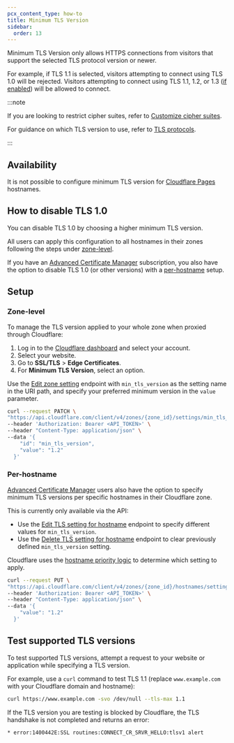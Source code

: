 ```yaml
---
pcx_content_type: how-to
title: Minimum TLS Version
sidebar:
  order: 13
---
```



Minimum TLS Version only allows HTTPS connections from visitors that support the selected TLS protocol version or newer.

For example, if TLS 1.1 is selected, visitors attempting to connect using TLS 1.0 will be rejected. Visitors attempting to connect using TLS 1.1, 1.2, or 1.3 ([if enabled](/ssl/edge-certificates/additional-options/tls-13/)) will be allowed to connect.

:::note

If you are looking to restrict cipher suites, refer to [Customize cipher suites](/ssl/edge-certificates/additional-options/cipher-suites/customize-cipher-suites/).

For guidance on which TLS version to use, refer to [TLS protocols](/ssl/reference/protocols/).

:::

## Availability

<FeatureTable id="ssl.minimum_tls" />

It is not possible to configure minimum TLS version for [Cloudflare Pages](/pages/) hostnames.

## How to disable TLS 1.0

You can disable TLS 1.0 by choosing a higher minimum TLS version.

All users can apply this configuration to all hostnames in their zones following the steps under [zone-level](#zone-level).

If you have an [Advanced Certificate Manager](/ssl/edge-certificates/advanced-certificate-manager//#advanced-certificate-manager) subscription, you also have the option to disable TLS 1.0 (or other versions) with a [per-hostname](#per-hostname) setup.

## Setup

### Zone-level

To manage the TLS version applied to your whole zone when proxied through Cloudflare:

<Tabs syncKey="dashPlusAPI"> <TabItem label="Dashboard">

1. Log in to the [Cloudflare dashboard](https://dash.cloudflare.com) and select your account.
2. Select your website.
3. Go to **SSL/TLS** > **Edge Certificates**.
4. For **Minimum TLS Version**, select an option.

</TabItem> <TabItem label="API">

Use the [Edit zone setting](/api/operations/zone-settings-edit-single-setting) endpoint with `min_tls_version` as the setting name in the URI path, and specify your preferred minimum version in the `value` parameter.

```bash
curl --request PATCH \
"https://api.cloudflare.com/client/v4/zones/{zone_id}/settings/min_tls_version" \
--header 'Authorization: Bearer <API_TOKEN>' \
--header "Content-Type: application/json" \
--data '{
    "id": "min_tls_version",
    "value": "1.2"
  }'
```

</TabItem> </Tabs>

### Per-hostname

[Advanced Certificate Manager](/ssl/edge-certificates/advanced-certificate-manager/) users also have the option to specify minimum TLS versions per specific hostnames in their Cloudflare zone.

This is currently only available via the API:

- Use the [Edit TLS setting for hostname](/api/operations/per-hostname-tls-settings-put) endpoint to specify different values for `min_tls_version`.
- Use the [Delete TLS setting for hostname](/api/operations/per-hostname-tls-settings-delete) endpoint to clear previously defined `min_tls_version` setting.

Cloudflare uses the [hostname priority logic](/ssl/reference/certificate-and-hostname-priority/) to determine which setting to apply.

```bash
curl --request PUT \
"https://api.cloudflare.com/client/v4/zones/{zone_id}/hostnames/settings/min_tls_version/{hostname}" \
--header 'Authorization: Bearer <API_TOKEN>' \
--header "Content-Type: application/json" \
--data '{
    "value": "1.2"
  }'
```

## Test supported TLS versions

To test supported TLS versions, attempt a request to your website or application while specifying a TLS version.

For example, use a `curl` command to test TLS 1.1 (replace `www.example.com` with your Cloudflare domain and hostname):

```sh
curl https://www.example.com -svo /dev/null --tls-max 1.1
```

If the TLS version you are testing is blocked by Cloudflare, the TLS handshake is not completed and returns an error:

`* error:1400442E:SSL routines:CONNECT_CR_SRVR_HELLO:tlsv1 alert`

